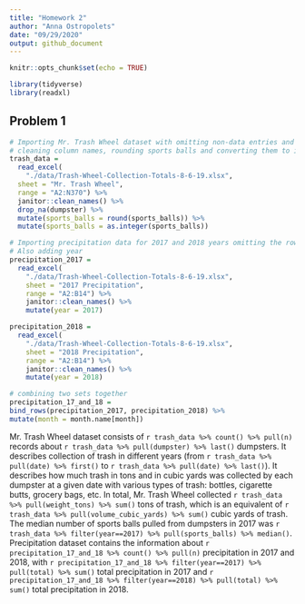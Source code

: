 ```yaml
---
title: "Homework 2"
author: "Anna Ostropolets"
date: "09/29/2020"
output: github_document
---
```


```r
knitr::opts_chunk$set(echo = TRUE)

library(tidyverse)
library(readxl)
```

## Problem 1
```r
# Importing Mr. Trash Wheel dataset with omitting non-data entries and rows without dumpster-specific data, 
# cleaning column names, rounding sports balls and converting them to integers.
trash_data = 
  read_excel(
    "./data/Trash-Wheel-Collection-Totals-8-6-19.xlsx", 
  sheet = "Mr. Trash Wheel",
  range = "A2:N370") %>% 
  janitor::clean_names() %>% 
  drop_na(dumpster) %>% 
  mutate(sports_balls = round(sports_balls)) %>% 
  mutate(sports_balls = as.integer(sports_balls))

```

```r
# Importing precipitation data for 2017 and 2018 years omitting the rows without precipitation data. 
# Also adding year
precipitation_2017 =
  read_excel(
    "./data/Trash-Wheel-Collection-Totals-8-6-19.xlsx", 
    sheet = "2017 Precipitation", 
    range = "A2:B14") %>% 
    janitor::clean_names() %>% 
    mutate(year = 2017) 

precipitation_2018 =
  read_excel(
    "./data/Trash-Wheel-Collection-Totals-8-6-19.xlsx", 
    sheet = "2018 Precipitation", 
    range = "A2:B14") %>% 
    janitor::clean_names() %>% 
    mutate(year = 2018)

# combining two sets together
precipitation_17_and_18 =
bind_rows(precipitation_2017, precipitation_2018) %>%
mutate(month = month.name[month])
```

Mr. Trash Wheel dataset consists of `r trash_data %>% count() %>% pull(n)` records about `r trash_data %>% pull(dumpster) %>% last()` dumpsters. It describes collection of trash in different years (from `r trash_data %>% pull(date) %>% first()` to `r trash_data %>% pull(date) %>% last()`). It describes how much trash in tons and in cubic yards was collected by each dumpster at a given date with various types of trash: bottles, cigarette butts, grocery  bags,  etc. In total, Mr. Trash Wheel collected `r trash_data %>% pull(weight_tons) %>% sum()` tons of trash, which is an equivalent of `r trash_data %>% pull(volume_cubic_yards) %>% sum()` cubic yards of trash. The median number of sports balls pulled from dumpsters in 2017 was `r trash_data %>% filter(year==2017) %>% pull(sports_balls) %>% median()`. 
Precipitation dataset contains the information about `r precipitation_17_and_18 %>% count() %>% pull(n)` precipitation in 2017 and 2018, with `r precipitation_17_and_18 %>% filter(year==2017) %>% pull(total) %>% sum()` total precipitation in 2017 and `r precipitation_17_and_18 %>% filter(year==2018) %>% pull(total) %>% sum()` total precipitation in 2018. 


